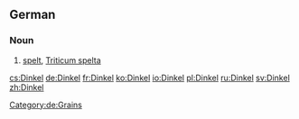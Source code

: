 {{wikipedia|lang=de}}
==German==
===Noun===
{{de-noun|m|Dinkels|Dinkel}}
# [[spelt#Etymology_2|spelt]], [[Triticum spelta]]
[[Category:de:Grains]]

[[cs:Dinkel]]
[[de:Dinkel]]
[[fr:Dinkel]]
[[ko:Dinkel]]
[[io:Dinkel]]
[[pl:Dinkel]]
[[ru:Dinkel]]
[[sv:Dinkel]]
[[zh:Dinkel]]